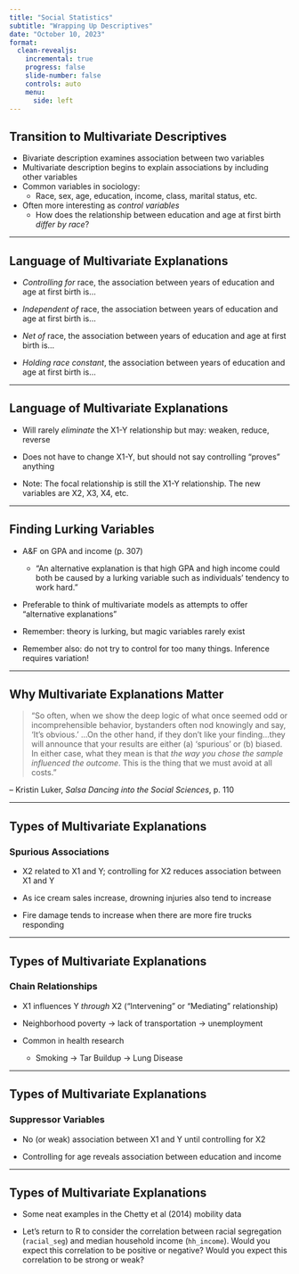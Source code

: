 ```yaml
---
title: "Social Statistics"
subtitle: "Wrapping Up Descriptives"
date: "October 10, 2023"
format: 
  clean-revealjs:
    incremental: true
    progress: false
    slide-number: false
    controls: auto
    menu: 
      side: left
---
```


## Transition to Multivariate Descriptives

- Bivariate description examines association between two variables
- Multivariate description begins to explain associations by including other variables
- Common variables in sociology:
  - Race, sex, age, education, income, class, marital status, etc.
- Often more interesting as *control variables*
  - How does the relationship between education and age at first birth *differ by race*?

---

## Language of Multivariate Explanations

- *Controlling for* race, the association between years of education and age at first birth is...

- *Independent of* race, the association between years of education and age at first birth is...

- *Net of* race, the association between years of education and age at first birth is...

- *Holding race constant*, the association between years of education and age at first birth is...

---

## Language of Multivariate Explanations

- Will rarely *eliminate* the X1-Y relationship but may: weaken, reduce, reverse

- Does not have to change X1-Y, but should not say controlling "proves" anything

- Note: The focal relationship is still the X1-Y relationship. The new variables are X2, X3, X4, etc.

---

## Finding Lurking Variables

- A&F on GPA and income (p. 307)
  - "An alternative explanation is that high GPA and high income could both be caused by a lurking variable such as individuals' tendency to work hard."

- Preferable to think of multivariate models as attempts to offer "alternative explanations"

- Remember: theory is lurking, but magic variables rarely exist

- Remember also: do not try to control for too many things. Inference requires variation!

---

## Why Multivariate Explanations Matter

> "So often, when we show the deep logic of what once seemed odd or incomprehensible behavior, bystanders often nod knowingly and say, 'It's obvious.' ...On the other hand, if they don't like your finding...they will announce that your results are either (a) 'spurious' or (b) biased. In either case, what they mean is that *the way you chose the sample influenced the outcome*. This is the thing that we must avoid at all costs."

-- Kristin Luker, *Salsa Dancing into the Social Sciences*, p. 110


---

## Types of Multivariate Explanations

### Spurious Associations

- X2 related to X1 and Y; controlling for X2 reduces association between X1 and Y

- As ice cream sales increase, drowning injuries also tend to increase

- Fire damage tends to increase when there are more fire trucks responding

---

## Types of Multivariate Explanations

### Chain Relationships

- X1 influences Y *through* X2 ("Intervening" or "Mediating" relationship)

- Neighborhood poverty -> lack of transportation -> unemployment

- Common in health research
     - Smoking -> Tar Buildup -> Lung Disease

---

## Types of Multivariate Explanations

### Suppressor Variables

- No (or weak) association between X1 and Y until controlling for X2

- Controlling for age reveals association between education and income

---

## Types of Multivariate Explanations

- Some neat examples in the Chetty et al (2014) mobility data

- Let's return to R to consider the correlation between racial segregation (`racial_seg`) and median household income (`hh_income`). Would you expect this correlation to be positive or negative? Would you expect this correlation to be strong or weak?